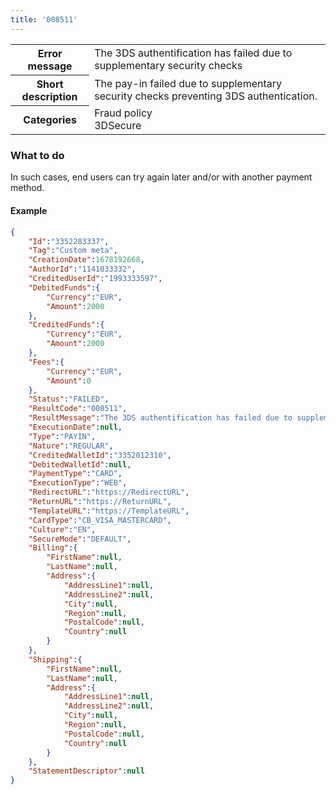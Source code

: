 ---
title: '008511'  
---
  
<table>
    <tbody>
        <tr>
            <th class="header"><strong>Error message</strong></th>
            <td class="table-content">The 3DS authentification has failed due to supplementary security checks</td>
        </tr>
        <tr>
            <th class="header"><strong>Short description</strong></th>
            <td class="table-content">The pay-in failed due to supplementary security checks preventing 3DS authentication.</td>
        </tr>
        <tr>
            <th class="header"><strong>Categories</strong></th>
            <td class="table-content">  
<div class="label">Fraud policy</div>  
<div class="label">3DSecure</div>
</td>
        </tr>
    </tbody>
</table>  

### What to do  

In such cases, end users can try again later and/or with another payment method.  

#### Example  
```json API Response
{
    "Id":"3352283337",
    "Tag":"Custom meta",
    "CreationDate":1678192668,
    "AuthorId":"1141033332",
    "CreditedUserId":"1993333597",
    "DebitedFunds":{
        "Currency":"EUR",
        "Amount":2000
    },
    "CreditedFunds":{
        "Currency":"EUR",
        "Amount":2000
    },
    "Fees":{
        "Currency":"EUR",
        "Amount":0
    },
    "Status":"FAILED",
    "ResultCode":"008511",
    "ResultMessage":"The 3DS authentification has failed due to supplementary security checks",
    "ExecutionDate":null,
    "Type":"PAYIN",
    "Nature":"REGULAR",
    "CreditedWalletId":"3352012310",
    "DebitedWalletId":null,
    "PaymentType":"CARD",
    "ExecutionType":"WEB",
    "RedirectURL":"https://RedirectURL",
    "ReturnURL":"https://ReturnURL",
    "TemplateURL":"https://TemplateURL",
    "CardType":"CB_VISA_MASTERCARD",
    "Culture":"EN",
    "SecureMode":"DEFAULT",
    "Billing":{
        "FirstName":null,
        "LastName":null,
        "Address":{
            "AddressLine1":null,
            "AddressLine2":null,
            "City":null,
            "Region":null,
            "PostalCode":null,
            "Country":null
        }
    },
    "Shipping":{
        "FirstName":null,
        "LastName":null,
        "Address":{
            "AddressLine1":null,
            "AddressLine2":null,
            "City":null,
            "Region":null,
            "PostalCode":null,
            "Country":null
        }
    },
    "StatementDescriptor":null
}
```